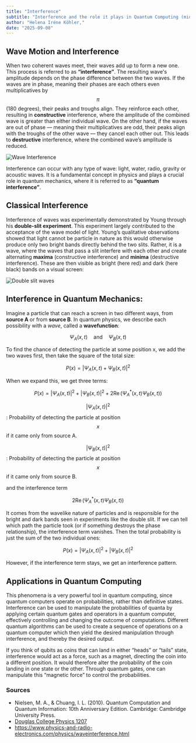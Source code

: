```yaml
---
title: "Interference"
subtitle: "Interference and the role it plays in Quantum Computing (middle)"
author: "Helena Iréne Köhler,"
date: "2025-09-08"
---
```


## Wave Motion and Interference

When two coherent waves meet, their waves add up to form a new one. This process is referred to as **“interference”**. The resulting wave's amplitude depends on the phase difference between the two waves. If the waves are in phase, meaning their phases are each others even multiplicatives by $$ \pi $$ (180 degrees), their peaks and troughs align. They reinforce each other, resulting in **constructive** interference, where the amplitude of the combined wave is greater than either individual wave. On the other hand, if the waves are out of phase — meaning their multiplicatives are odd, their peaks align with the troughs of the other wave — they cancel each other out. This leads to **destructive** interference, where the combined wave’s amplitude is reduced.

![Wave Interference](/posts/assets/entries/interference/waves_interference.png)

Interference can occur with any type of wave: light, water, radio, gravity or acoustic waves. It is a fundamental concept in physics and plays a crucial role in quantum mechanics, where it is referred to as **“quantum interference”**.

## Classical Interference

Interference of waves was experimentally demonstrated by Young through his **double-slit experiment**. This experiment largely contributed to the acceptance of the wave model of light. Young’s qualitative observations showed that light cannot be particle in nature as this would otherwise produce only two bright bands directly behind the two slits. Rather, it is a wave, where the waves that pass a slit interfere with each other and create alternating **maxima** (constructive interference) and **minima** (destructive interference). These are then visible as bright (here red) and dark (here black) bands on a visual screen:

![Double slit waves](/posts/assets/entries/interference/doubleslit_waves.png)

## Interference in Quantum Mechanics:

Imagine a particle that can reach a screen in two different ways, from **source A** or from **source B**. In quantum physics, we describe each possibility with a _wave_, called a **wavefunction**:

$$
\Psi_A(x,t) \quad\text{and}\quad \Psi_B(x,t)
$$

To find the chance of detecting the particle at some position x, we add the two waves first, then take the square of the total size:

$$
P(x) = |\Psi_A(x,t)+\Psi_B(x,t)|^2
$$

When we expand this, we get three terms:

$$
P(x) = |\Psi_A(x,t)|^2 + |\Psi_B(x,t)|^2 + 2 \operatorname{Re}(\Psi_A^*(x,t) \Psi_B(x,t))
$$

$$ |\Psi_A(x,t)|^2 $$: Probability of detecting the particle at position $$x$$ if it came only from source A.

$$ |\Psi_B(x,t)|^2 $$: Probability of detecting the particle at position $$x$$ if it came only from source B.

and the interference term

$$
2 \operatorname{Re} (\Psi_A^*(x,t) \Psi_B(x,t))
$$

It comes from the wavelike nature of particles and is responsible for the bright and dark bands seen in experiments like the double slit. If we can tell which path the particle took (or if something destroys the phase relationship), the interference term vanishes.
Then the total probability is just the sum of the two individual ones:

$$
P(x) = |\Psi_A(x,t)|^2 + |\Psi_B(x,t)|^2
$$

However, if the interference term stays, we get an interference pattern.

## Applications in Quantum Computing

This phenomena is a very powerful tool in quantum computing, since quantum computers operate on probabilities, rather than definitive states. Interference can be used to manipulate the probabilities of quanta by applying certain quantum gates and operators in a quantum computer, effectively controlling and changing the outcome of computations. Different quantum algorithms can be used to create a sequence of operations on a quantum computer which then yield the desired manipulation through interference, and thereby the desired output.

If you think of qubits as coins that can land in either “heads” or “tails” state, interference would act as a force, such as a magnet, directing the coin into a different position. It would therefore alter the probability of the coin landing in one state or the other. Through quantum gates, one can manipulate this “magnetic force” to control the probabilities.

### Sources

- Nielsen, M. A., & Chuang, I. L. (2010). Quantum Computation and Quantum Information: 10th Anniversary Edition. Cambridge: Cambridge University Press.
- [Douglas College Physics 1207](https://pressbooks.bccampus.ca/introductorygeneralphysics2phys1207/chapter/27-3-youngs-double-slit-experiment/)
- https://www.physics-and-radio-electronics.com/physics/waveinterference.html
